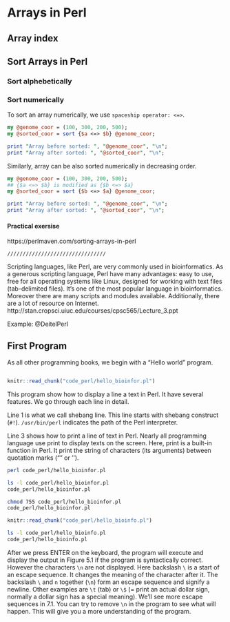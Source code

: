 # Arrays in Perl

## Array index



## Sort Arrays in Perl


### Sort alphebetically



### Sort numerically


To sort an array numerically, we use `spaceship operator: <=>`. 


```perl
my @genome_coor = (100, 300, 200, 500);
my @sorted_coor = sort {$a <=> $b} @genome_coor;

print "Array before sorted: ", "@genome_coor", "\n";
print "Array after sorted: ", "@sorted_coor", "\n";
```

Similarly, array can be also sorted numerically in decreasing order. 

```perl
my @genome_coor = (100, 300, 200, 500);
## {$a <=> $b} is modified as {$b <=> $a} 
my @sorted_coor = sort {$b <=> $a} @genome_coor;  

print "Array before sorted: ", "@genome_coor", "\n";
print "Array after sorted: ", "@sorted_coor", "\n";
```

#### Practical exersise 




https://perlmaven.com/sorting-arrays-in-perl





```
////////////////////////////////

```
Scripting languages, like Perl, are very commonly used in bioinformatics. As a generous scripting language, Perl have many advantages: easy to use, free for all operating systems like Linux, designed for working with text files (tab-delimited files). It’s one of the most popular language in bioinformatics. Moreover there are many scripts and modules available. Additionally, there are a lot of resource on Internet. 
http://stan.cropsci.uiuc.edu/courses/cpsc565/Lecture_3.ppt

Example: @DeitelPerl

## First Program

As all other programming books, we begin with a “Hello world” program. 

```perl
```

```r
knitr::read_chunk("code_perl/hello_bioinfor.pl")
```

This program show how to display a line a text in Perl. It have several features. We go through each line in detail. 

Line 1 is what we call shebang line. This line starts with shebang construct (`#!`). `/usr/bin/perl` indicates the path of the Perl interpreter. 

Line 3 shows how to print a line of text in Perl. Nearly all programming language use print to display texts on the screen. Here, print is a built-in function in Perl. It print the string of characters (its arguments) between quotation marks (“” or ‘’).

```sh
perl code_perl/hello_bioinfor.pl
```

```sh
ls -l code_perl/hello_bioinfor.pl
code_perl/hello_bioinfor.pl
```

```sh
chmod 755 code_perl/hello_bioinfor.pl
code_perl/hello_bioinfor.pl
```

```r
knitr::read_chunk("code_perl/hello_bioinfo.pl")
```

```sh
ls -l code_perl/hello_bioinfo.pl
code_perl/hello_bioinfo.pl

```

After we press ENTER on the keyboard, the program will execute and display the output in Figure 5.1 if the program is syntactically correct. 
However the characters `\n` are not displayed. Here backslash `\` is a start of an escape sequence. It changes the meaning of the character after it. The backslash `\` and `n` together (`\n`) form an escape sequence and signify a newline. Other examples are `\t` (tab) or `\$` (= print an actual dollar sign, normally a dollar sign has a special meaning). We’ll see more escape sequences in 7.1. 
You can try to remove `\n` in the program to see what will happen. This will give you a more understanding of the program. 


